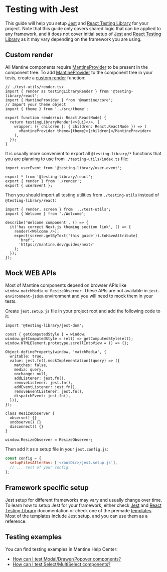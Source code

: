 

# Testing with Jest

This guide will help you setup [Jest](https://jestjs.io/) and [React Testing Library](https://testing-library.com/docs/react-testing-library/intro) for your project.
Note that this guide only covers shared logic that can be applied to any framework, and
it does not cover initial setup of [Jest](https://jestjs.io/) and [React Testing Library](https://testing-library.com/docs/react-testing-library/intro) as it may vary depending on the framework you are using.

## Custom render

All Mantine components require [MantineProvider](/theming/mantine-provider/) to be present in the component tree.
To add [MantineProvider](/theming/mantine-provider/) to the component tree in your tests, create a [custom render](https://testing-library.com/docs/react-testing-library/setup/#custom-render)
function:

```tsx
// ./test-utils/render.tsx
import { render as testingLibraryRender } from '@testing-library/react';
import { MantineProvider } from '@mantine/core';
// Import your theme object
import { theme } from '../src/theme';

export function render(ui: React.ReactNode) {
  return testingLibraryRender(<>{ui}</>, {
    wrapper: ({ children }: { children: React.ReactNode }) => (
      <MantineProvider theme={theme}>{children}</MantineProvider>
    ),
  });
}
```

It is usually more convenient to export all `@testing-library/*` functions that you are planning to use
from `./testing-utils/index.ts` file:

```tsx
import userEvent from '@testing-library/user-event';

export * from '@testing-library/react';
export { render } from './render';
export { userEvent };
```

Then you should import all testing utilities from `./testing-utils` instead of `@testing-library/react`:

```tsx
import { render, screen } from '../test-utils';
import { Welcome } from './Welcome';

describe('Welcome component', () => {
  it('has correct Next.js theming section link', () => {
    render(<Welcome />);
    expect(screen.getByText('this guide')).toHaveAttribute(
      'href',
      'https://mantine.dev/guides/next/'
    );
  });
});
```

## Mock WEB APIs

Most of Mantine components depend on browser APIs like `window.matchMedia` or `ResizeObserver`.
These APIs are not available in `jest-environment-jsdom` environment and you will need to mock them in your tests.

Create `jest.setup.js` file in your project root and add the following code to it:

```tsx
import '@testing-library/jest-dom';

const { getComputedStyle } = window;
window.getComputedStyle = (elt) => getComputedStyle(elt);
window.HTMLElement.prototype.scrollIntoView = () => {};

Object.defineProperty(window, 'matchMedia', {
  writable: true,
  value: jest.fn().mockImplementation((query) => ({
    matches: false,
    media: query,
    onchange: null,
    addListener: jest.fn(),
    removeListener: jest.fn(),
    addEventListener: jest.fn(),
    removeEventListener: jest.fn(),
    dispatchEvent: jest.fn(),
  })),
});

class ResizeObserver {
  observe() {}
  unobserve() {}
  disconnect() {}
}

window.ResizeObserver = ResizeObserver;
```

Then add it as a setup file in your `jest.config.js`:

```js
const config = {
  setupFilesAfterEnv: ['<rootDir>/jest.setup.js'],
  // ... rest of your config
};
```

## Framework specific setup

Jest setup for different frameworks may vary and usually change over time.
To learn how to setup Jest for your framework, either check [Jest](https://jestjs.io/docs/getting-started)
and [React Testing Library](https://testing-library.com/docs/react-testing-library/intro) documentation
or check one of the premade [templates](/getting-started). Most of the templates include Jest setup, and
you can use them as a reference.

## Testing examples

You can find testing examples in Mantine Help Center:

- [How can I test Modal/Drawer/Popover components?](https://help.mantine.dev/q/portals-testing)
- [How can I test Select/MultiSelect components?](https://help.mantine.dev/q/combobox-testing)
